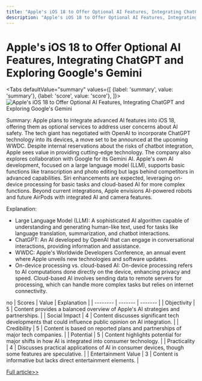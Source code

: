 ```yaml
---
title: "Apple's iOS 18 to Offer Optional AI Features, Integrating ChatGPT and Exploring Google's Gemini"
description: "Apple's iOS 18 to Offer Optional AI Features, Integrating ChatGPT and Exploring Google's Gemini"
---
```



# Apple's iOS 18 to Offer Optional AI Features, Integrating ChatGPT and Exploring Google's Gemini


<Tabs
	defaultValue="summary"
	values={[
	{label: 'summary', value: 'summary'},
	{label: 'score', value: 'score'},
]}>
<TabItem value="summary">
<img
  src="https://image.informedainews.com/2024/06/06/Ar-AW0-1717673954-0.jpg"
  alt="Apple's iOS 18 to Offer Optional AI Features, Integrating ChatGPT and Exploring Google's Gemini"
/>



Summary:
Apple plans to integrate advanced AI features into iOS 18, offering them as optional services to address user concerns about AI safety. The tech giant has negotiated with OpenAI to incorporate ChatGPT technology into its devices, a move set to be announced at the upcoming WWDC. Despite internal reservations about the risks of chatbot integration, Apple sees value in providing cutting-edge technology. The company also explores collaboration with Google for its Gemini AI. Apple's own AI development, focused on a large language model (LLM), supports basic functions like transcription and photo editing but lags behind competitors in advanced capabilities. Siri enhancements are expected, leveraging on-device processing for basic tasks and cloud-based AI for more complex functions. Beyond current integrations, Apple envisions AI-powered robots and future AirPods with integrated AI and camera features.

Explanation:
- Large Language Model (LLM): A sophisticated AI algorithm capable of understanding and generating human-like text, used for tasks like language translation, summarization, and chatbot interactions.
- ChatGPT: An AI developed by OpenAI that can engage in conversational interactions, providing information and assistance.
- WWDC: Apple's Worldwide Developers Conference, an annual event where Apple unveils new technologies and software updates.
- On-device processing vs. cloud-based AI: On-device processing refers to AI computations done directly on the device, enhancing privacy and speed. Cloud-based AI involves sending data to remote servers for processing, which can handle more complex tasks but relies on internet connectivity.

no
</TabItem>
<TabItem value="score">
	| Scores     | Value   | Explanation |
	| -------- | ------- | ------- |
	| Objectivity  | 5    | Content provides a balanced overview of Apple's AI strategies and partnerships.    |
	| Social Impact | 4     | Content discusses significant tech developments that could influence public opinion on AI integration.    |
	| Credibility    | 5    | Content is based on reported plans and partnerships of major tech companies.    |
	| Potential    | 5    | Content highlights potential for major shifts in how AI is integrated into consumer technology.    |
	| Practicality    | 4    | Discusses practical applications of AI in consumer devices, though some features are speculative.    |
	| Entertainment Value    | 3    | Content is informative but lacks direct entertainment elements.    |
</TabItem>
</Tabs>

[Full article>>](https://www.cnbeta.com.tw/articles/tech/1433700.htm)
